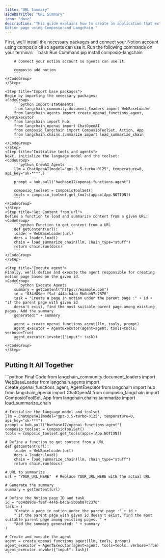 ```yaml
---
title: "URL Summary"
sidebarTitle: "URL Summary"
icon: "dove"
description: "This guide explains how to create an application that extracts content from a webpage using its URL and writes a summary to a 
Notion page using Composio and Langchain."
---
```


<Steps>
    <Step title="Install packages and Connect tools">
    First, we’ll install the necessary packages and connect your Notion account using composio cli so agents can use it. 
    Run the following commands on your terminal:
    <CodeGroup>
        ```bash Run Command
        pip install composio-langchain

        # Connect your notion account so agents can use it.

        composio add notion
        ```
    </CodeGroup>
    </Step>

    <Step title="Import base packages">
    Begin by importing the necessary packages:
    <CodeGroup>
        ```python Import statements
        from langchain_community.document_loaders import WebBaseLoader
        from langchain.agents import create_openai_functions_agent, AgentExecutor
        from langchain import hub
        from langchain_openai import ChatOpenAI
        from composio_langchain import ComposioToolSet, Action, App
        from langchain.chains.summarize import load_summarize_chain
        ```
    </CodeGroup>
    </Step>
    <Step title="Initialise tools and agents">
    Next, initialize the language model and the toolset:
    <CodeGroup>
        ```python CrewAI Agents
        llm = ChatOpenAI(model="gpt-3.5-turbo-0125", temperature=0, api_key="sk-***",)

        prompt = hub.pull("hwchase17/openai-functions-agent")

        composio_toolset = ComposioToolSet()
        tools = composio_toolset.get_tools(apps=[App.NOTION])
        ```
    </CodeGroup>
    </Step>
    <Step title="Get Content from url">
    Define a function to load and summarize content from a given URL:
    <CodeGroup>
        ```python Function to get content from a URL
        def getContent(url):
        loader = WebBaseLoader(url)
        docs = loader.load()
        chain = load_summarize_chain(llm, chain_type="stuff")
        return chain.run(docs)
        ```
    </CodeGroup>
    </Step>

    <Step title="Execute agent">
    Finally, we’ll define and execute the agent responsible for creating notion page based on the given id.
    <CodeGroup>
        ```python Execute Agents
        summary = getContent("https://example.com")
        id = "034d89de-f9af-444b-b4ca-5b0ab87c2376"
        task = "Create a page in notion under the parent page :" + id + "if the parent page with given id
        doesn't exist, find the most suitable parent page among existing pages. Add the summary
        generated:" + summary

        agent = create_openai_functions_agent(llm, tools, prompt)
        agent_executor = AgentExecutor(agent=agent, tools=tools, verbose=True)
        agent_executor.invoke({"input": task})
        ```
    </CodeGroup>
    </Step>

</Steps>

## Putting It All Together

<CodeGroup>
    ```python Final Code
    from langchain_community.document_loaders import WebBaseLoader
    from langchain.agents import create_openai_functions_agent, AgentExecutor
    from langchain import hub
    from langchain_openai import ChatOpenAI
    from composio_langchain import ComposioToolSet, App
    from langchain.chains.summarize import load_summarize_chain

    # Initialize the language model and toolset
    llm = ChatOpenAI(model="gpt-3.5-turbo-0125", temperature=0, api_key="sk-***")
    prompt = hub.pull("hwchase17/openai-functions-agent")
    composio_toolset = ComposioToolSet()
    tools = composio_toolset.get_tools(apps=[App.NOTION])

    # Define a function to get content from a URL
    def getContent(url):
        loader = WebBaseLoader(url)
        docs = loader.load()
        chain = load_summarize_chain(llm, chain_type="stuff")
        return chain.run(docs)

    # URL to summarize
    url = "YOUR_URL_HERE"  # Replace YOUR_URL_HERE with the actual URL

    # Generate the summary
    summary = getContent(url)

    # Define the Notion page ID and task
    id = "034d89de-f9af-444b-b4ca-5b0ab87c2376"
    task = (
        "Create a page in notion under the parent page :" + id +
        " if the parent page with given id doesn't exist, find the most suitable parent page among existing pages. " +
        "Add the summary generated: " + summary
    )

    # Create and execute the agent
    agent = create_openai_functions_agent(llm, tools, prompt)
    agent_executor = AgentExecutor(agent=agent, tools=tools, verbose=True)
    agent_executor.invoke({"input": task})
    ```

</CodeGroup>
